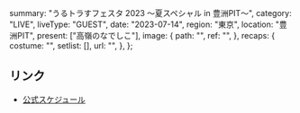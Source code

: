   summary: "うるトラすフェスタ 2023 〜夏スペシャル in 豊洲PIT〜",
  category: "LIVE",
  liveType: "GUEST",
  date: "2023-07-14",
  region: "東京",
  location: "豊洲PIT",
  present: ["高嶺のなでしこ"],
  image: {
    path: "",
    ref: "",
  },
  recaps: {
    costume: "",
    setlist: [],
    url: "",
  },
};

## リンク

- [公式スケジュール](https://takanenonadeshiko.jp/?p=1004)
